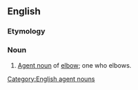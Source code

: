 ==English==

===Etymology===
{{suffix|en|elbow|er}}

===Noun===
{{en-noun}}

# [[agent noun|Agent noun]] of [[elbow]]; one who elbows.

[[Category:English agent nouns]]